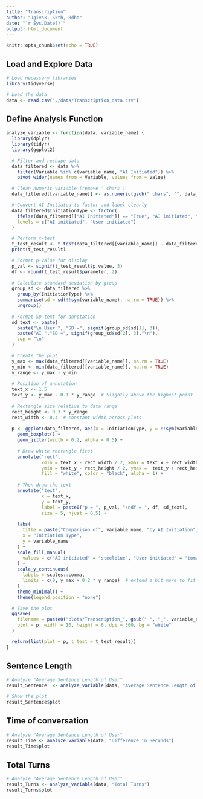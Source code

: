 ```yaml
---
title: "Transcription"
author: "Jgivsk, Skth, Rdha"
date: "`r Sys.Date()`"
output: html_document
---
```


```r
knitr::opts_chunk$set(echo = TRUE)
```

## Load and Explore Data

```r
# Load necessary libraries
library(tidyverse)

# Load the data
data <- read.csv("./data/Transcription_data.csv")

```

## Define Analysis Function

```r
analyze_variable <- function(data, variable_name) {
  library(dplyr)
  library(tidyr)
  library(ggplot2)

  # Filter and reshape data
  data_filtered <- data %>%
    filter(Variable %in% c(variable_name, "AI Initiated")) %>%
    pivot_wider(names_from = Variable, values_from = Value)

  # Clean numeric variable (remove ' chars')
  data_filtered[[variable_name]] <- as.numeric(gsub(" chars", "", data_filtered[[variable_name]]))

  # Convert AI Initiated to factor and label clearly
  data_filtered$InitiationType <- factor(
    ifelse(data_filtered[["AI Initiated"]] == "True", "AI initiated", "User initiated"),
    levels = c("AI initiated", "User initiated")
  )

  # Perform t-test
  t_test_result <- t.test(data_filtered[[variable_name]] ~ data_filtered$InitiationType)
  print(t_test_result)

  # Format p-value for display
  p_val <- signif(t_test_result$p.value, 3)
  df <- round(t_test_result$parameter, 2)
  
  # Calculate standard deviation by group
  group_sd <- data_filtered %>%
    group_by(InitiationType) %>%
    summarise(sd = sd(!!sym(variable_name), na.rm = TRUE)) %>%
    ungroup()
  
  # Format SD text for annotation
  sd_text <- paste(
    paste("\n User ", "SD =", signif(group_sd$sd[1], 3)),
    paste("AI ","SD =", signif(group_sd$sd[2], 3),"\n"),
    sep = "\n"
  )

  # Create the plot
  y_max <- max(data_filtered[[variable_name]], na.rm = TRUE)
  y_min <- min(data_filtered[[variable_name]], na.rm = TRUE)
  y_range <- y_max - y_min
  
  # Position of annotation
  text_x <- 1.5
  text_y <- y_max - 0.1 * y_range  # Slightly above the highest point
  
  # Rectangle size relative to data range
  rect_height <- 0.3 * y_range  
  rect_width <- 0.4  # constant width across plots
  
  p <- ggplot(data_filtered, aes(x = InitiationType, y = !!sym(variable_name), fill = InitiationType)) +
    geom_boxplot() +
    geom_jitter(width = 0.2, alpha = 0.5) +
  
    # Draw white rectangle first
    annotate("rect", 
             xmin = text_x - rect_width / 2, xmax = text_x + rect_width / 2,
             ymin = text_y - rect_height / 2, ymax =  text_y + rect_height / 1.2,
             fill = "white", color = "black", alpha = 1) +
  
    # Then draw the text
    annotate("text", 
             x = text_x, 
             y = text_y, 
             label = paste0("p = ", p_val, "\ndf = ", df, sd_text), 
             size = 5, hjust = 0.5) +
  
    labs(
      title = paste("Comparison of", variable_name, "by AI Initiation"),
      x = "Initiation Type",
      y = variable_name
    ) +
    scale_fill_manual(
      values = c("AI initiated" = "steelblue", "User initiated" = "tomato")
    ) +
    scale_y_continuous(
      labels = scales::comma,
      limits = c(0, y_max + 0.2 * y_range)  # extend a bit more to fit the box
    ) +
    theme_minimal() +
    theme(legend.position = "none")

  # Save the plot
  ggsave(
    filename = paste0("plots/Transcription_", gsub(" ", "_", variable_name), ".png"),
    plot = p, width = 10, height = 6, dpi = 300, bg = "white"
  )

  return(list(plot = p, t_test = t_test_result))
}

```

## Sentence Length

```r
# Analyze "Average Sentence Length of User"
result_Sentence  <- analyze_variable(data, "Average Sentence Length of User")

# Show the plot
result_Sentence$plot
```

## Time of conversation

```r
# Analyze "Average Sentence Length of User"
result_Time <- analyze_variable(data, "Difference in Seconds")
result_Time$plot
```

## Total Turns

```r
# Analyze "Average Sentence Length of User"
result_Turns <- analyze_variable(data, "Total Turns")
result_Turns$plot
```





